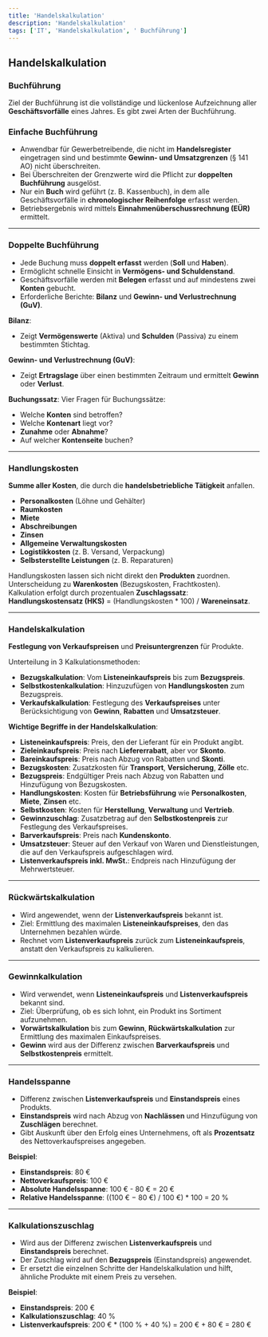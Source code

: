 ```yaml
---
title: 'Handelskalkulation'
description: 'Handelskalkulation'
tags: ['IT', 'Handelskalkulation', ' Buchführung']
---
```


## Handelskalkulation

### Buchführung

Ziel der Buchführung ist die vollständige und lückenlose Aufzeichnung aller **Geschäftsvorfälle** eines Jahres. Es gibt zwei Arten der Buchführung.

### Einfache Buchführung

- Anwendbar für Gewerbetreibende, die nicht im **Handelsregister** eingetragen sind und bestimmte **Gewinn- und Umsatzgrenzen** (§ 141 AO) nicht überschreiten.
- Bei Überschreiten der Grenzwerte wird die Pflicht zur **doppelten Buchführung** ausgelöst.
- Nur ein **Buch** wird geführt (z. B. Kassenbuch), in dem alle Geschäftsvorfälle in **chronologischer Reihenfolge** erfasst werden.
- Betriebsergebnis wird mittels **Einnahmenüberschussrechnung (EÜR)** ermittelt.

---

### Doppelte Buchführung

- Jede Buchung muss **doppelt erfasst** werden (**Soll** und **Haben**).
- Ermöglicht schnelle Einsicht in **Vermögens- und Schuldenstand**.
- Geschäftsvorfälle werden mit **Belegen** erfasst und auf mindestens zwei **Konten** gebucht.
- Erforderliche Berichte: **Bilanz** und **Gewinn- und Verlustrechnung (GuV)**.

**Bilanz**:

- Zeigt **Vermögenswerte** (Aktiva) und **Schulden** (Passiva) zu einem bestimmten Stichtag.

**Gewinn- und Verlustrechnung (GuV)**:

- Zeigt **Ertragslage** über einen bestimmten Zeitraum und ermittelt **Gewinn** oder **Verlust**.

**Buchungssatz**: Vier Fragen für Buchungssätze:

- Welche **Konten** sind betroffen?
- Welche **Kontenart** liegt vor?
- **Zunahme** oder **Abnahme**?
- Auf welcher **Kontenseite** buchen?

---

### Handlungskosten

**Summe aller Kosten**, die durch die **handelsbetriebliche Tätigkeit** anfallen.

- **Personalkosten** (Löhne und Gehälter)
- **Raumkosten**
- **Miete**
- **Abschreibungen**
- **Zinsen**
- **Allgemeine Verwaltungskosten**
- **Logistikkosten** (z. B. Versand, Verpackung)
- **Selbsterstellte Leistungen** (z. B. Reparaturen)

Handlungskosten lassen sich nicht direkt den **Produkten** zuordnen.  
Unterscheidung zu **Warenkosten** (Bezugskosten, Frachtkosten).  
Kalkulation erfolgt durch prozentualen **Zuschlagssatz**:  
**Handlungskostensatz (HKS)** = (Handlungskosten \* 100) / **Wareneinsatz**.

---

### Handelskalkulation

**Festlegung von Verkaufspreisen** und **Preisuntergrenzen** für Produkte.

Unterteilung in 3 Kalkulationsmethoden:

- **Bezugskalkulation**: Vom **Listeneinkaufspreis** bis zum **Bezugspreis**.
- **Selbstkostenkalkulation**: Hinzuzufügen von **Handlungskosten** zum Bezugspreis.
- **Verkaufskalkulation**: Festlegung des **Verkaufspreises** unter Berücksichtigung von **Gewinn**, **Rabatten** und **Umsatzsteuer**.

**Wichtige Begriffe in der Handelskalkulation**:

- **Listeneinkaufspreis**: Preis, den der Lieferant für ein Produkt angibt.
- **Zieleinkaufspreis**: Preis nach **Liefererrabatt**, aber vor **Skonto**.
- **Bareinkaufspreis**: Preis nach Abzug von Rabatten und **Skonti**.
- **Bezugskosten**: Zusatzkosten für **Transport**, **Versicherung**, **Zölle** etc.
- **Bezugspreis**: Endgültiger Preis nach Abzug von Rabatten und Hinzufügung von Bezugskosten.
- **Handlungskosten**: Kosten für **Betriebsführung** wie **Personalkosten**, **Miete**, **Zinsen** etc.
- **Selbstkosten**: Kosten für **Herstellung**, **Verwaltung** und **Vertrieb**.
- **Gewinnzuschlag**: Zusatzbetrag auf den **Selbstkostenpreis** zur Festlegung des Verkaufspreises.
- **Barverkaufspreis**: Preis nach **Kundenskonto**.
- **Umsatzsteuer**: Steuer auf den Verkauf von Waren und Dienstleistungen, die auf den Verkaufspreis aufgeschlagen wird.
- **Listenverkaufspreis inkl. MwSt.**: Endpreis nach Hinzufügung der Mehrwertsteuer.

---

### Rückwärtskalkulation

- Wird angewendet, wenn der **Listenverkaufspreis** bekannt ist.
- Ziel: Ermittlung des maximalen **Listeneinkaufspreises**, den das Unternehmen bezahlen würde.
- Rechnet vom **Listenverkaufspreis** zurück zum **Listeneinkaufspreis**, anstatt den Verkaufspreis zu kalkulieren.

---

### **Gewinnkalkulation**

- Wird verwendet, wenn **Listeneinkaufspreis** und **Listenverkaufspreis** bekannt sind.
- Ziel: Überprüfung, ob es sich lohnt, ein Produkt ins Sortiment aufzunehmen.
- **Vorwärtskalkulation** bis zum **Gewinn**, **Rückwärtskalkulation** zur Ermittlung des maximalen Einkaufspreises.
- **Gewinn** wird aus der Differenz zwischen **Barverkaufspreis** und **Selbstkostenpreis** ermittelt.

---

### Handelsspanne

- Differenz zwischen **Listenverkaufspreis** und **Einstandspreis** eines Produkts.
- **Einstandspreis** wird nach Abzug von **Nachlässen** und Hinzufügung von **Zuschlägen** berechnet.
- Gibt Auskunft über den Erfolg eines Unternehmens, oft als **Prozentsatz** des Nettoverkaufspreises angegeben.

**Beispiel**:

- **Einstandspreis**: 80 €
- **Nettoverkaufspreis**: 100 €
- **Absolute Handelsspanne**: 100 € - 80 € = 20 €
- **Relative Handelsspanne**: ((100 € − 80 €) / 100 €) \* 100 = 20 %

---

### Kalkulationszuschlag

- Wird aus der Differenz zwischen **Listenverkaufspreis** und **Einstandspreis** berechnet.
- Der Zuschlag wird auf den **Bezugspreis** (Einstandspreis) angewendet.
- Er ersetzt die einzelnen Schritte der Handelskalkulation und hilft, ähnliche Produkte mit einem Preis zu versehen.

**Beispiel**:

- **Einstandspreis**: 200 €
- **Kalkulationszuschlag**: 40 %
- **Listenverkaufspreis**: 200 € \* (100 % + 40 %) = 200 € + 80 € = 280 €
